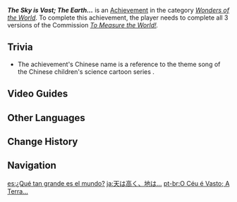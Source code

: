 {{Achievement Infobox
|id           = 84553
|order id     = 4077
|category     = Wonders of the World
|description  = Help Farghani perform measurements.
|requirements = Complete all 3 versions of ''[[To Measure the World!]]''.
|primogems    = 5
|tracking     = 
|topic        = 
|hidden       = 1
|type         = Commission
}}
'''''The Sky is Vast; The Earth...''''' is an [[Achievement]] in the category ''[[Wonders of the World]]''. To complete this achievement, the player needs to complete all 3 versions of the Commission ''[[To Measure the World!]].''

==Trivia==
* The achievement's Chinese name is a reference to the theme song {{zh|《地厚天高》|lit=Earth Thick Sky High}} of the Chinese children's science cartoon series ''{{zh|{{w|3000 Whys of Blue Cat|蓝猫淘气3000问}}}}''.

==Video Guides==
{{EVT
|video1   = 1FdhSiBdY_E
|caption1 = To Measure the World! - "The Sky is Vast; The Earth..." Achievement.
}}

==Other Languages==
{{Other Languages
|en       = The Sky is Vast; The Earth...
|zhs      = 天有多高，地有多…
|zhs_rm   = Tiān Yǒu Duō Gāo, Dì Yǒu Duō...
|zht      = 天有多高，地有多…
|zht_rm   = Tiān Yǒu Duō Gāo, Dì Yǒu Duō...
|zh_tl    = 
|ja       = 天は高く、地は…
|ja_rm    = Ten wa Takaku, Chi wa...
|ja_tl    = The Sky is High, the Earth is...
|ko       = 하늘은 높고 땅은…
|ko_rm    = Haneureun Nopkko Ttangeun...
|ko_tl    = The Sky is High, and the Earth...
|es       = ¿Qué tan grande es el mundo?
|es_tl    = How Big Is the World?
|fr       = À la mesure du monde...
|fr_tl    = Measuring the World...
|ru       = Небо высоко, а земля...
|ru_tl    = The Sky is High and the Earth is...
|th       = ฟ้าอยู่สูงเพียงใด ดินอยู่...
|th_rm    = 
|th_tl    = 
|vi       = Trời Bao Cao, Đất Bao...
|vi_tl    = 
|de       = Der Himmel ist hoch und die Erde&nbsp;...
|de_tl    = The Sky is High and the Earth...
|id       = Setinggi-tingginya Langit&nbsp;....
|id_tl    = As High as the Sky...
|pt       = O Céu é Vasto; A Terra...
|pt_tl    = 
|tr       = Gökyüzü Engin, Yeryüzü...
|tr_tl    = The Sky is Vast; The Earth...
|it       = Il cielo è immenso, la terra...
|it_tl    = 
}}

==Change History==
{{Change History|3.0}}
<!--
==References==
{{Reflist}}
-->
==Navigation==
{{Achievement Navbox}}

[[es:¿Qué tan grande es el mundo?]]
[[ja:天は高く、地は…]]
[[pt-br:O Céu é Vasto; A Terra...]]